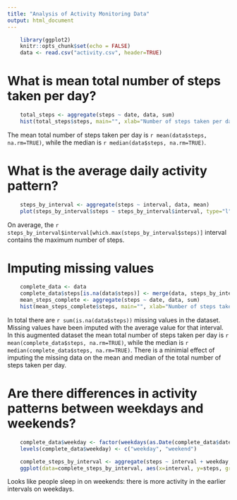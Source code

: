 ```yaml
---
title: "Analysis of Activity Monitoring Data"
output: html_document
---
```


```r
    library(ggplot2)
    knitr::opts_chunk$set(echo = FALSE)
    data <- read.csv("activity.csv", header=TRUE)
```

# What is mean total number of steps taken per day?
```r
    total_steps <- aggregate(steps ~ date, data, sum)
    hist(total_steps$steps, main="", xlab="Number of steps taken per day")
```

The mean total number of steps taken per day is `r mean(data$steps, na.rm=TRUE)`, while the median is `r median(data$steps, na.rm=TRUE)`.

# What is the average daily activity pattern?
```r
    steps_by_interval <- aggregate(steps ~ interval, data, mean)
    plot(steps_by_interval$steps ~ steps_by_interval$interval, type="l", xlab="Interval", ylab="Average number of steps")
```

On average, the `r steps_by_interval$interval[which.max(steps_by_interval$steps)]` interval contains the maximum number of steps.

# Imputing missing values
```r
    complete_data <- data
    complete_data$steps[is.na(data$steps)] <- merge(data, steps_by_interval, by="interval")$steps.y[is.na(data$steps)]
    mean_steps_complete <- aggregate(steps ~ date, data, sum)
    hist(mean_steps_complete$steps, main="", xlab="Number of steps taken per day")
```

In total there are `r sum(is.na(data$steps))` missing values in the dataset. Missing values have been imputed with the average value for that interval. In this augmented dataset the mean total number of steps taken per day is `r mean(complete_data$steps, na.rm=TRUE)`, while the median is `r median(complete_data$steps, na.rm=TRUE)`. There is a minimial effect of imputing the missing data on the mean and median of the total number of steps taken per day.

# Are there differences in activity patterns between weekdays and weekends?
```r
    complete_data$weekday <- factor(weekdays(as.Date(complete_data$date)) %in% c("Saturday", "Sunday"))
    levels(complete_data$weekday) <- c("weekday", "weekend")

    complete_steps_by_interval <- aggregate(steps ~ interval + weekday, complete_data, mean)
    ggplot(data=complete_steps_by_interval, aes(x=interval, y=steps, group=weekday)) + geom_line() + facet_grid(weekday ~ .)
```

Looks like people sleep in on weekends: there is more activity in the earlier intervals on weekdays.